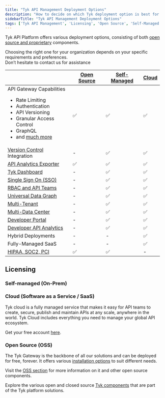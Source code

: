 ```yaml
---
title: "Tyk API Management Deployment Options"
description: "How to decide on which Tyk deployment option is best for you"
sidebarTitle: "Tyk API Management Deployment Options"
tags: ['Tyk API Management', 'Licensing', 'Open Source', 'Self-Managed', 'Tyk Cloud', 'API Gateway']
---
```



Tyk API Platform offers various deployment options, consisting of both [open source and proprietary](/tyk-stack)
components.

Choosing the right one for your organization depends on your specific requirements and preferences.
<br />Don’t hesitate to contact us for assistance <ButtonLeft href="https://tyk.io/contact/" color="green" content="Contact us" />

|                                                                                                                                                                                                                                    | [Open Source](/tyk-open-source)  |   [Self-Managed](/tyk-self-managed#installation-options-for-tyk-self-managed)      |  [Cloud](https://account.cloud-ara.tyk.io/signup)
|------------------------------------------------------------------------------------------------------------------------------------------------------------------------------------------------------------------------------------|----------------|-------------------|---------
| API Gateway Capabilities <br /> <ul><li>Rate Limiting</li><li>Authentication</li> <li>API Versioning</li><li>Granular Access Control</li><li>GraphQL</li>  <li>and [much more](/tyk-open-source)</li></ul> | ✅             |✅	              |✅
| [Version Control](/api-management/automations/sync) Integration                                                                                                                                                      | -		      |✅	              |✅
| [API Analytics Exporter](/tyk-pump)                                                                                                                                                                                   | ✅		      |✅	              |✅	 
| [Tyk Dashboard](/tyk-dashboard)                                                                                                                                                                                       | -	          |✅	              |✅	 
| [Single Sign On (SSO)](/api-management/external-service-integration#single-sign-on-sso)                                                                                                                                                         | -	          |✅	              |✅	      
| [RBAC and API Teams](/api-management/user-management#)                                                                                                                                                                             | -	          |✅	              |✅	      
| [Universal Data Graph](/api-management/data-graph#overview)                                                                                                                                                                         | -	          |✅	              |✅	      
| [Multi-Tenant](/api-management/dashboard-configuration#organizations)                                                                                                                                           | -	          |✅	              |✅	      
| [Multi-Data Center](/api-management/mdcb#managing-geographically-distributed-gateways-to-minimize-latency-and-protect-data-sovereignty)                                                                                                                                                                           | -	          |✅	              |✅	      
| [Developer Portal](/tyk-developer-portal)                                                                                                                                                                             | -		      |✅	              |✅	 
| [Developer API Analytics](/api-management/dashboard-configuration#traffic-analytics)                                                                                                                                                                   | -		      |✅	              |✅	   
| Hybrid Deployments                                                                                                                                                                                                                 | -		      |-	              |✅
| Fully-Managed SaaS                                                                                                                                                                                                                 | -		      |-	              |✅
| [HIPAA, SOC2, PCI](https://tyk.io/governance-and-auditing/)                                                                                                                                                                        | ✅		      |✅	              | -


## Licensing

### Self-managed (On-Prem)

<SelfManagedLicensingInclude/>

### Cloud (Software as a Service / SaaS)

Tyk cloud is a fully managed service that makes it easy for API teams to create, secure, publish and maintain APIs at any scale, anywhere in the world. Tyk Cloud includes everything you need to manage your global API ecosystem.

Get your free account [here](https://tyk.io/sign-up/).

### Open Source (OSS)

The Tyk Gateway is the backbone of all our solutions and can be deployed for free, forever. It offers various [installation options](/tyk-open-source#installation-options-for-tyk-gateway) to suit different needs.

Visit the [OSS section](/tyk-open-source) for more information on it and other open source components.

Explore the various open and closed source [Tyk components](/tyk-stack) that are part of the Tyk platform solutions.
